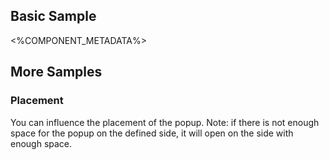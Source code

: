 
## Basic Sample
<Basic />

<%COMPONENT_METADATA%>

## More Samples

### Placement
You can influence the placement of the popup.
Note: if there is not enough space for the popup on the defined side, it will open on the side with enough space.

<Placement />